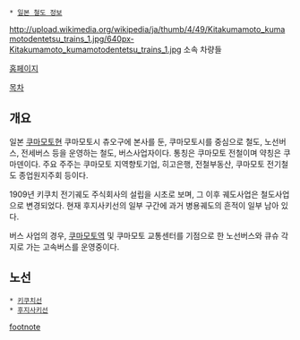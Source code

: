 {{{+1 熊本電気鉄道 / Kumamotodentetsu }}}
 * [[일본 철도 정보]]
http://upload.wikimedia.org/wikipedia/ja/thumb/4/49/Kitakumamoto_kumamotodentetsu_trains_1.jpg/640px-Kitakumamoto_kumamotodentetsu_trains_1.jpg
소속 차량들

[http://www.kumamotodentetsu.co.jp/ 홈페이지]

[[목차]]
== 개요 ==
일본 [[쿠마모토]]현 쿠마모토시 츄오구에 본사를 둔, 쿠마모토시를 중심으로 철도, 노선버스, 전세버스 등을 운영하는 철도, 버스사업자이다. 통칭은 쿠마모토 전철이며 약칭은 쿠마덴이다. 주요 주주는 쿠마모토 지역향토기업, 히고은행, 전철부동산, 쿠마모토 전기철도 종업원지주회 등이다.

1909년 키쿠치 전기궤도 주식회사의 설립을 시초로 보며, 그 이후 궤도사업은 철도사업으로 변경되었다. 현재 후지사키선의 일부 구간에 과거 병용궤도의 흔적이 일부 남아 있다.

버스 사업의 경우, [[쿠마모토역]] 및 쿠마모토 교통센터를 기점으로 한 노선버스와 큐슈 각지로 가는 고속버스를 운영중이다.

== 노선 ==
 * [[키쿠치선]]
 * [[후지사키선]]

[[footnote]]
